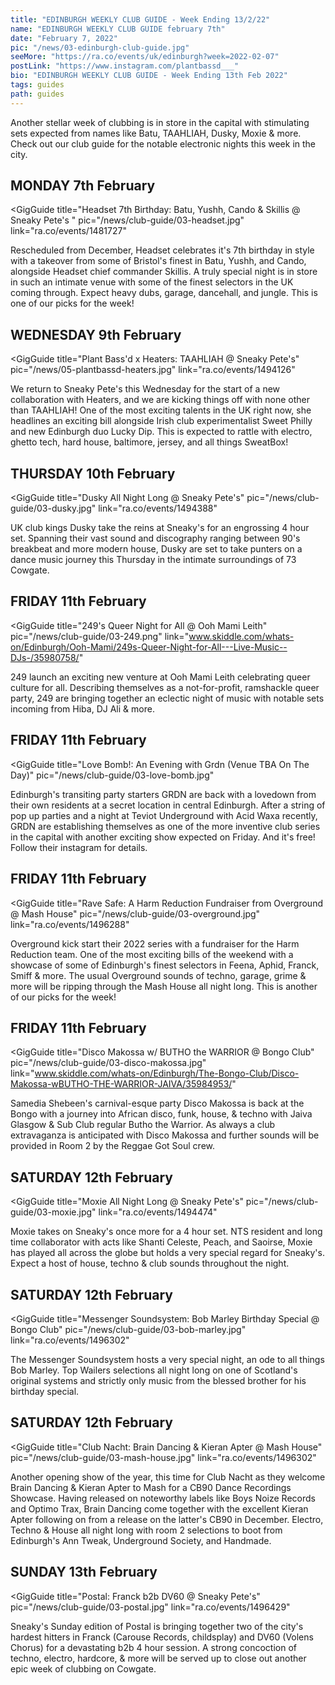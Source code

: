 ---
title: "EDINBURGH WEEKLY CLUB GUIDE - Week Ending 13/2/22"
name: "EDINBURGH WEEKLY CLUB GUIDE february 7th"
date: "February 7, 2022"
pic: "/news/03-edinburgh-club-guide.jpg"
seeMore: "https://ra.co/events/uk/edinburgh?week=2022-02-07"
postLink: "https://www.instagram.com/plantbassd___"
bio: "EDINBURGH WEEKLY CLUB GUIDE - Week Ending 13th Feb 2022"
tags: guides
path: guides
---

Another stellar week of clubbing is in store in the capital with stimulating sets expected from names like Batu, TAAHLIAH, Dusky, Moxie & more. Check out our club guide for the notable electronic nights this week in the city.

## MONDAY 7th February

<GigGuide
  title="Headset 7th Birthday: Batu, Yushh, Cando & Skillis @ Sneaky Pete's
"
  pic="/news/club-guide/03-headset.jpg"
  link="ra.co/events/1481727"
>
  Rescheduled from December, Headset celebrates it's 7th birthday in style with a takeover from some
  of Bristol's finest in Batu, Yushh, and Cando, alongside Headset chief commander Skillis. A truly
  special night is in store in such an intimate venue with some of the finest selectors in the UK
  coming through. Expect heavy dubs, garage, dancehall, and jungle. This is one of our picks for the
  week!
</GigGuide>

## WEDNESDAY 9th February

<GigGuide
  title="Plant Bass'd x Heaters: TAAHLIAH @ Sneaky Pete's"
  pic="/news/05-plantbassd-heaters.jpg"
  link="ra.co/events/1494126"
>
  We return to Sneaky Pete's this Wednesday for the start of a new collaboration with Heaters, and
  we are kicking things off with none other than TAAHLIAH! One of the most exciting talents in the
  UK right now, she headlines an exciting bill alongside Irish club experimentalist Sweet Philly and
  new Edinburgh duo Lucky Dip. This is expected to rattle with electro, ghetto tech, hard house,
  baltimore, jersey, and all things SweatBox!
</GigGuide>

## THURSDAY 10th February

<GigGuide
  title="Dusky All Night Long @ Sneaky Pete's"
  pic="/news/club-guide/03-dusky.jpg"
  link="ra.co/events/1494388"
>
  UK club kings Dusky take the reins at Sneaky's for an engrossing 4 hour set. Spanning their vast
  sound and discography ranging between 90's breakbeat and more modern house, Dusky are set to take
  punters on a dance music journey this Thursday in the intimate surroundings of 73 Cowgate.
</GigGuide>

## FRIDAY 11th February

<GigGuide
  title="249's Queer Night for All @ Ooh Mami Leith"
  pic="/news/club-guide/03-249.png"
  link="www.skiddle.com/whats-on/Edinburgh/Ooh-Mami/249s-Queer-Night-for-All---Live-Music--DJs-/35980758/"
>
  249 launch an exciting new venture at Ooh Mami Leith celebrating queer culture for all. Describing
  themselves as a not-for-profit, ramshackle queer party, 249 are bringing together an eclectic
  night of music with notable sets incoming from Hiba, DJ Ali & more.
</GigGuide>

## FRIDAY 11th February

<GigGuide
  title="Love Bomb!: An Evening with Grdn (Venue TBA On The Day)"
  pic="/news/club-guide/03-love-bomb.jpg"
>
  Edinburgh's transiting party starters GRDN are back with a lovedown from their own residents at a
  secret location in central Edinburgh. After a string of pop up parties and a night at Teviot
  Underground with Acid Waxa recently, GRDN are establishing themselves as one of the more inventive
  club series in the capital with another exciting show expected on Friday. And it's free! Follow
  their instagram for details.
</GigGuide>

## FRIDAY 11th February

<GigGuide
  title="Rave Safe: A Harm Reduction Fundraiser from Overground @ Mash House"
  pic="/news/club-guide/03-overground.jpg"
  link="ra.co/events/1496288"
>
  Overground kick start their 2022 series with a fundraiser for the Harm Reduction team. One of the
  most exciting bills of the weekend with a showcase of some of Edinburgh's finest selectors in
  Feena, Aphid, Franck, Smiff & more. The usual Overground sounds of techno, garage, grime & more
  will be ripping through the Mash House all night long. This is another of our picks for the week!
</GigGuide>

## FRIDAY 11th February

<GigGuide
  title="Disco Makossa w/ BUTHO the WARRIOR @ Bongo Club"
  pic="/news/club-guide/03-disco-makossa.jpg"
  link="www.skiddle.com/whats-on/Edinburgh/The-Bongo-Club/Disco-Makossa-wBUTHO-THE-WARRIOR-JAIVA/35984953/"
>
  Samedia Shebeen's carnival-esque party Disco Makossa is back at the Bongo with a journey into
  African disco, funk, house, & techno with Jaiva Glasgow & Sub Club regular Butho the Warrior. As
  always a club extravaganza is anticipated with Disco Makossa and further sounds will be provided
  in Room 2 by the Reggae Got Soul crew.
</GigGuide>

## SATURDAY 12th February

<GigGuide
  title="Moxie All Night Long @ Sneaky Pete's"
  pic="/news/club-guide/03-moxie.jpg"
  link="ra.co/events/1494474"
>
  Moxie takes on Sneaky's once more for a 4 hour set. NTS resident and long time collaborator with
  acts like Shanti Celeste, Peach, and Saoirse, Moxie has played all across the globe but holds a
  very special regard for Sneaky's. Expect a host of house, techno & club sounds throughout the
  night.
</GigGuide>

## SATURDAY 12th February

<GigGuide
  title="Messenger Soundsystem: Bob Marley Birthday Special @ Bongo Club"
  pic="/news/club-guide/03-bob-marley.jpg"
  link="ra.co/events/1496302"
>
  The Messenger Soundsystem hosts a very special night, an ode to all things Bob Marley. Top Wailers
  selections all night long on one of Scotland's original systems and strictly only music from the
  blessed brother for his birthday special.
</GigGuide>

## SATURDAY 12th February

<GigGuide
  title="Club Nacht: Brain Dancing & Kieran Apter @ Mash House"
  pic="/news/club-guide/03-mash-house.jpg"
  link="ra.co/events/1496302"
>
  Another opening show of the year, this time for Club Nacht as they welcome Brain Dancing & Kieran
  Apter to Mash for a CB90 Dance Recordings Showcase. Having released on noteworthy labels like Boys
  Noize Records and Optimo Trax, Brain Dancing come together with the excellent Kieran Apter
  following on from a release on the latter's CB90 in December. Electro, Techno & House all night
  long with room 2 selections to boot from Edinburgh's Ann Tweak, Underground Society, and Handmade.
</GigGuide>

## SUNDAY 13th February

<GigGuide
  title="Postal: Franck b2b DV60 @ Sneaky Pete's"
  pic="/news/club-guide/03-postal.jpg"
  link="ra.co/events/1496429"
>
  Sneaky's Sunday edition of Postal is bringing together two of the city's hardest hitters in Franck
  (Carouse Records, childsplay) and DV60 (Volens Chorus) for a devastating b2b 4 hour session. A
  strong concoction of techno, electro, hardcore, & more will be served up to close out another epic
  week of clubbing on Cowgate.
</GigGuide>
